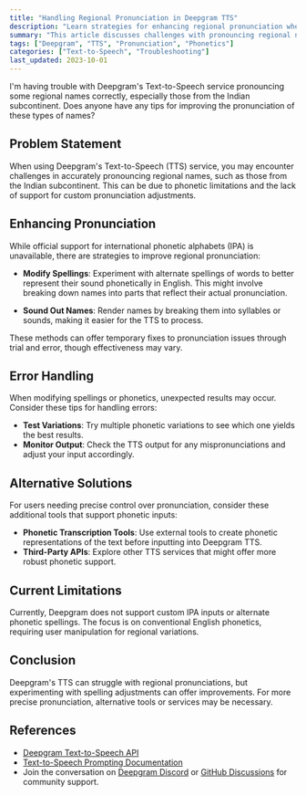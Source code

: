 ```yaml
---
title: "Handling Regional Pronunciation in Deepgram TTS"
description: "Learn strategies for enhancing regional pronunciation when using Deepgram's Text-to-Speech API."
summary: "This article discusses challenges with pronouncing regional names using Deepgram's Text-to-Speech service and provides techniques for improving pronunciation, such as modifying spellings and sounding out names phonetically."
tags: ["Deepgram", "TTS", "Pronunciation", "Phonetics"]
categories: ["Text-to-Speech", "Troubleshooting"]
last_updated: 2023-10-01
---
```


<CommunityQuestion>I'm having trouble with Deepgram's Text-to-Speech service pronouncing some regional names correctly, especially those from the Indian subcontinent. Does anyone have any tips for improving the pronunciation of these types of names?</CommunityQuestion>

## Problem Statement

When using Deepgram's Text-to-Speech (TTS) service, you may encounter challenges in accurately pronouncing regional names, such as those from the Indian subcontinent. This can be due to phonetic limitations and the lack of support for custom pronunciation adjustments.

## Enhancing Pronunciation

While official support for international phonetic alphabets (IPA) is unavailable, there are strategies to improve regional pronunciation:

- **Modify Spellings**: Experiment with alternate spellings of words to better represent their sound phonetically in English. This might involve breaking down names into parts that reflect their actual pronunciation.

- **Sound Out Names**: Render names by breaking them into syllables or sounds, making it easier for the TTS to process.

These methods can offer temporary fixes to pronunciation issues through trial and error, though effectiveness may vary.

## Error Handling

When modifying spellings or phonetics, unexpected results may occur. Consider these tips for handling errors:

- **Test Variations**: Try multiple phonetic variations to see which one yields the best results.
- **Monitor Output**: Check the TTS output for any mispronunciations and adjust your input accordingly.

## Alternative Solutions

For users needing precise control over pronunciation, consider these additional tools that support phonetic inputs:

- **Phonetic Transcription Tools**: Use external tools to create phonetic representations of the text before inputting into Deepgram TTS.
- **Third-Party APIs**: Explore other TTS services that might offer more robust phonetic support.

## Current Limitations

Currently, Deepgram does not support custom IPA inputs or alternate phonetic spellings. The focus is on conventional English phonetics, requiring user manipulation for regional variations.

## Conclusion

Deepgram's TTS can struggle with regional pronunciations, but experimenting with spelling adjustments can offer improvements. For more precise pronunciation, alternative tools or services may be necessary.

## References

- [Deepgram Text-to-Speech API](/docs/tts-rest)
- [Text-to-Speech Prompting Documentation](/docs/text-to-speech-prompting)
- Join the conversation on [Deepgram Discord](https://discord.gg/deepgram) or [GitHub Discussions](https://github.com/deepgram/deepgram-js/discussions) for community support.